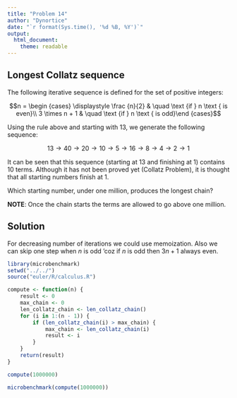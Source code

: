 ```yaml
---
title: "Problem 14"
author: "Dynortice"
date: "`r format(Sys.time(), '%d %B, %Y')`"
output:
  html_document:
    theme: readable
---
```

## Longest Collatz sequence
The following iterative sequence is defined for the set of positive integers:

$$n = \begin {cases} \displaystyle \frac {n}{2} & \quad \text {if } n \text { is even}\\ 3 \times n + 1 & \quad \text {if } n \text { is odd}\end {cases}$$

Using the rule above and starting with $13$, we generate the following sequence:

$$13 \to 40 \to 20 \to 10 \to 5 \to 16 \to 8 \to 4 \to 2 \to 1$$

It can be seen that this sequence (starting at $13$ and finishing at $1$) contains $10$ terms. Although it has not been proved yet (Collatz Problem), it is thought that all starting numbers finish at $1$.

Which starting number, under one million, produces the longest chain?

**NOTE**: Once the chain starts the terms are allowed to go above one million.

## Solution
For decreasing number of iterations we could use memoization. Also we can skip one step when $n$ is odd 'coz if $n$ is odd then $3n+1$ always even.
```r
library(microbenchmark)
setwd("../../")
source("euler/R/calculus.R")
```
```r
compute <- function(n) {
    result <- 0
    max_chain <- 0
    len_collatz_chain <- len_collatz_chain()
    for (i in 1:(n - 1)) {
        if (len_collatz_chain(i) > max_chain) {
            max_chain <- len_collatz_chain(i)
            result <- i
        }
    }
    return(result)
}
```
```r
compute(1000000)
```
```r
microbenchmark(compute(1000000))
```